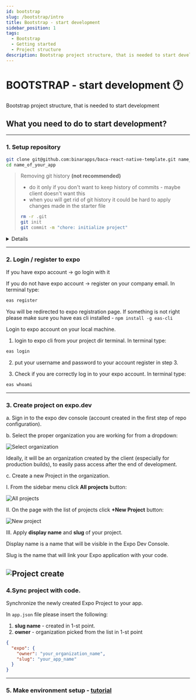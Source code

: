 ```yaml
---
id: bootstrap
slug: /bootstrap/intro
title: Bootstrap - start development
sidebar_position: 1
tags:
  - Bootstrap
  - Getting started
  - Project structure
description: Bootstrap project structure, that is needed to start development your new project
---
```



# BOOTSTRAP - start development 🕐

Bootstrap project structure, that is needed to start development

## **What you need to do to start development?**

---

### 1. Setup repository

```bash
git clone git@github.com:binarapps/baca-react-native-template.git name_of_your_app
cd name_of_your_app
```

> Removing git history **(not recommended)**
>
> - do it only if you don't want to keep history of commits - maybe client doesn't want this
> - when you will get rid of git history it could be hard to apply changes made in the starter file
>
> ```bash
> rm -r .git
> git init
> git commit -m "chore: initialize project"
> ```

<Details title="Other options to setup repository">
1. Init using this command (be aware that sometimes this template can't be updated on npm, in that case, clone this repository and reinitialize repository for yourself - check third type of setup)

```bash
npx create-expo-app --template=@binarapps/baca-react-native-template name_of_your_app
```

2. Use this as template repo on GitHub
   ![Github Repository Template](../../static/img/github-repository-template.png)

</Details>

---

### 2. Login / register to expo

If you have expo account → go login with it

If you do not have expo account → register on your company email. In terminal type:

```bash
eas register
```

You will be redirected to expo registration page. If something is not right please make sure you have eas cli installed - `npm install -g eas-cli`

Login to expo account on your local machine.

1. login to expo cli from your project dir terminal. In terminal type:

```bash
eas login
```

2. put your username and password to your account register in step 3.

3. Check if you are correctly log in to your expo account. In terminal type:

```bash
eas whoami
```

---

### 3. Create project on expo.dev

a. Sign in to the expo dev console (account created in the first step of repo configuration).

b. Select the proper organization you are working for from a dropdown:

![Select organization](../../static/img/expo_select.jpg)

Ideally, it will be an organization created by the client (especially for production builds), to easily pass access after the end of development.

c. Create a new Project in the organization.

I. From the sidebar menu click **All projects** button:

![All projects](../../static/img/expo_all.png)

II. On the page with the list of projects click **+New Project** button:

![New project](../../static/img/expo_new.png)

III. Apply **display name** and **slug** of your project.

Display name is a name that will be visible in the Expo Dev Console.

Slug is the name that will link your Expo application with your code.

## ![Project create](../../static/img/expo_create.png)

### 4.Sync project with code.

Synchronize the newly created Expo Project to your app.

In `app.json` file please insert the following:

1. **slug name** - created in 1-st point.
2. **owner** - organization picked from the list in 1-st point

```json
{
  "expo": {
    "owner": "your_organization_name",
    "slug": "your_app_name"
  }
}
```

---

### 5. Make environment setup - [tutorial](/docs/doppler-config)
